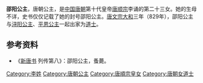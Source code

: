 {{東亞女性歷史人物
| 名稱=邵阳公主
| 身份=[[唐朝|唐朝]]公主
| 畫像=
| 說明=
| 姓=李
| 名=
| 封爵=[[公主|公主]]
| 位號=
| 封號=邵阳公主
| 出生年=
| 逝世年=
| 諡號=
| 墳墓=
| 父親=[[唐顺宗|唐顺宗]]
| 同胞兄弟=
| 母親=
|}}
'''邵阳公主'''，唐朝公主，是[[中国|中国]][[唐朝|唐朝]]第十代皇帝[[唐顺宗|唐顺宗]]李诵的第二十三女。她的生母不详，史书仅仅记载了她的封号邵阳公主。[[唐文宗|唐文宗]][[大和_(唐朝)|大和]]三年（829年），邵阳公主与[[浔阳公主_(唐顺宗)|浔阳公主]]、[[平恩公主|平恩公主]]一起出家为[[道士|道士]]。

== 参考资料 ==
*《[[新唐书|新唐书]] 列传第八》：邵阳公主，蚤薨。
{{唐顺宗皇室}}
{{唐朝人小作品}}
[[Category:李姓|Category:李姓]]
[[Category:唐朝公主|Category:唐朝公主]]
[[Category:唐順宗皇女|Category:唐順宗皇女]]
[[Category:唐朝女道士|Category:唐朝女道士]]